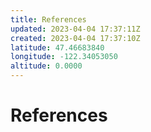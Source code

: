 ```yaml
---
title: References
updated: 2023-04-04 17:37:11Z
created: 2023-04-04 17:37:10Z
latitude: 47.46683840
longitude: -122.34053050
altitude: 0.0000
---
```



# References

::: {#refs}
:::


